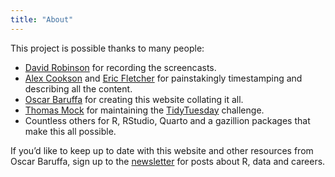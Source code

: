 ```yaml
---
title: "About"
---
```


This project is possible thanks to many people:

-   [David Robinson](https://twitter.com/drob) for recording the screencasts.
-   [Alex Cookson](https://twitter.com/alexcookson) and [Eric Fletcher](https://twitter.com/iamericfletcher) for painstakingly timestamping and describing all the content.
-   [Oscar Baruffa](https://twitter.com/OscarBaruffa) for creating this website collating it all.
-   [Thomas Mock](https://twitter.com/thomas_mock) for maintaining the [TidyTuesday](https://github.com/rfordatascience/tidytuesday) challenge.
-   Countless others for R, RStudio, Quarto and a gazillion packages that make this all possible.

If you'd like to keep up to date with this website and other resources from Oscar Baruffa, sign up to the [newsletter](https://oscarbaruffa.com/newsletter/) for posts about R, data and careers.
